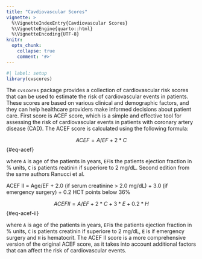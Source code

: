 ```yaml
---
title: "Cavdiovascular Scores"
vignette: >
  %\VignetteIndexEntry{Cavdiovascular Scores}
  %\VignetteEngine{quarto::html}
  %\VignetteEncoding{UTF-8}
knitr:
  opts_chunk:
    collapse: true
    comment: '#>'
---
```


```r
#| label: setup
library(cvscores)
```

The `cvscores` package provides a collection of cardiovascular risk scores that can be used to estimate the risk of cardiovascular events in patients. These scores are based on various clinical and demographic factors, and they can help healthcare providers make informed decisions about patient care. First score is ACEF score, which is a simple and effective tool for assessing the risk of cardiovascular events in patients with coronary artery disease (CAD). The ACEF score is calculated using the following formula:

$$
ACEF = A/EF + 2*C
$$ {#eq-acef}

where `A` is age of the patients in years, `EF`is the patients ejection fraction in % units, `C` is patients reatinin if superiore to 2 mg/dL. Second edition from the same authors Ranucci et al.

ACEF II = Age/EF + 2.0 (if serum creatinine \> 2.0 mg/dL) + 3.0 (if emergency surgery) + 0.2 HCT points below 36%

$$
ACEF II = A/EF + 2*C + 3*E + 0.2*H
$$ {#eq-acef-ii}

where `A` is age of the patients in years, `EF`is the patients ejection fraction in % units, `C` is patients creatinin if superiore to 2 mg/dL, `E` is if emergency surgery and `H` is hematocrit. The ACEF II score is a more comprehensive version of the original ACEF score, as it takes into account additional factors that can affect the risk of cardiovascular events.
